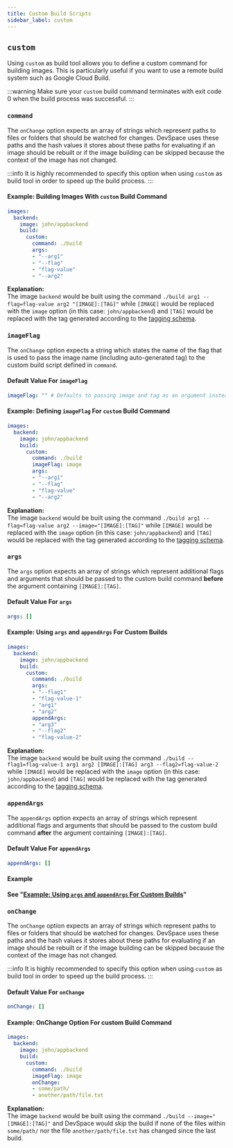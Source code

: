 ```yaml
---
title: Custom Build Scripts
sidebar_label: custom
---
```


## `custom`
Using `custom` as build tool allows you to define a custom command for building images. This is particularly useful if you want to use a remote build system such as Google Cloud Build.

:::warning
Make sure your `custom` build command terminates with exit code 0 when the build process was successful.
:::

### `command`
The `onChange` option expects an array of strings which represent paths to files or folders that should be watched for changes. DevSpace uses these paths and the hash values it stores about these paths for evaluating if an image should be rebuilt or if the image building can be skipped because the context of the image has not changed.

:::info
It is highly recommended to specify this option when using `custom` as build tool in order to speed up the build process.
:::

#### Example: Building Images With `custom` Build Command
```yaml
images:
  backend:
    image: john/appbackend
    build:
      custom:
        command: ./build
        args:
        - "--arg1"
        - "--flag"
        - "flag-value"
        - "--arg2"
```
**Explanation:**  
The image `backend` would be built using the command `./build arg1 --flag=flag-value arg2 "[IMAGE]:[TAG]"` while `[IMAGE]` would be replaced with the `image` option (in this case: `john/appbackend`) and `[TAG]` would be replaced with the tag generated according to the [tagging schema](../../configuration/images/basics.mdx#6-tag-image).


### `imageFlag`
The `onChange` option expects a string which states the name of the flag that is used to pass the image name (including auto-generated tag) to the custom build script defined in `command`.

#### Default Value For `imageFlag`
```yaml
imageFlag: "" # Defaults to passing image and tag as an argument instead of using a flag
```

#### Example: Defining `imageFlag` For `custom` Build Command
```yaml
images:
  backend:
    image: john/appbackend
    build:
      custom:
        command: ./build
        imageFlag: image
        args:
        - "--arg1"
        - "--flag"
        - "flag-value"
        - "--arg2"
```
**Explanation:**  
The image `backend` would be built using the command `./build arg1 --flag=flag-value arg2 --image="[IMAGE]:[TAG]"` while `[IMAGE]` would be replaced with the `image` option (in this case: `john/appbackend`) and `[TAG]` would be replaced with the tag generated according to the [tagging schema](../../configuration/images/basics.mdx#6-tag-image).


### `args`
The `args` option expects an array of strings which represent additional flags and arguments that should be passed to the custom build command **before** the argument containing `[IMAGE]:[TAG]`.

#### Default Value For `args`
```yaml
args: []
```

#### Example: Using `args` and `appendArgs` For Custom Builds
```yaml
images:
  backend:
    image: john/appbackend
    build:
      custom:
        command: ./build
        args:
        - "--flag1"
        - "flag-value-1"
        - "arg1"
        - "arg2"
        appendArgs:
        - "arg3"
        - "--flag2"
        - "flag-value-2"
```
**Explanation:**  
The image `backend` would be built using the command `./build --flag1=flag-value-1 arg1 arg2 [IMAGE]:[TAG] arg3 --flag2=flag-value-2` while `[IMAGE]` would be replaced with the `image` option (in this case: `john/appbackend`) and `[TAG]` would be replaced with the tag generated according to the [tagging schema](../../configuration/images/basics.mdx#6-tag-image).


### `appendArgs`
The `appendArgs` option expects an array of strings which represent additional flags and arguments that should be passed to the custom build command **after** the argument containing `[IMAGE]:[TAG]`.

#### Default Value For `appendArgs`
```yaml
appendArgs: []
```

#### Example
**See "[Example: Using `args` and `appendArgs` For Custom Builds](#example-using-args-and-appendargs-for-custom-builds)"**


### `onChange`
The `onChange` option expects an array of strings which represent paths to files or folders that should be watched for changes. DevSpace uses these paths and the hash values it stores about these paths for evaluating if an image should be rebuilt or if the image building can be skipped because the context of the image has not changed.

:::info
It is highly recommended to specify this option when using `custom` as build tool in order to speed up the build process.
:::

#### Default Value For `onChange`
```yaml
onChange: []
```

#### Example: OnChange Option For custom Build Command
```yaml
images:
  backend:
    image: john/appbackend
    build:
      custom:
        command: ./build
        imageFlag: image
        onChange:
        - some/path/
        - another/path/file.txt
```
**Explanation:**  
The image `backend` would be built using the command `./build --image="[IMAGE]:[TAG]"` and DevSpace would skip the build if none of the files within `some/path/` nor the file `another/path/file.txt` has changed since the last build.
